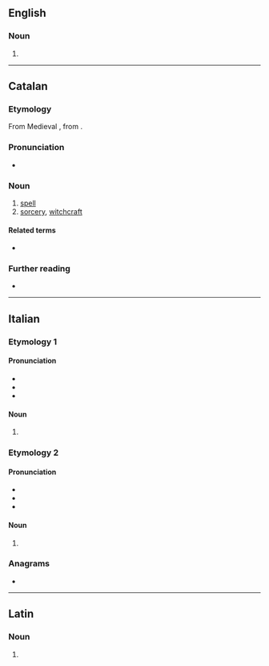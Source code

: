 ==English==

===Noun===
{{head|en|noun form}}

# {{plural of|en|sortilegus}}

----

==Catalan==

===Etymology===
From Medieval {{bor|ca|la|sortilegium}}, from {{m|la|sortilegus||soothsaying}}.

===Pronunciation===
* {{ca-IPA|è}}

===Noun===
{{ca-noun|m}}

# [[spell]]
# [[sorcery]], [[witchcraft]]

====Related terms====
* {{l|ca|sortíleg}}

===Further reading===
* {{R:IEC2}}

{{c|ca|Occult}}

----

==Italian==

===Etymology 1===

====Pronunciation====
* {{it-IPA|sortìlegi}}
* {{hyphenation|it|sor|tì|le|gi}}
* {{rhymes|it|iledʒi}}

====Noun====
{{head|it|noun form|g=m}}

# {{plural of|it|sortilego}}

===Etymology 2===

====Pronunciation====
* {{it-IPA|sortilègi}}
* {{hyphenation|it|sor|ti|lè|gi}}
* {{rhymes|it|ɛdʒi|s=4}}

====Noun====
{{head|it|noun form|g=m}}

# {{plural of|it|sortilegio}}

===Anagrams===
* {{anagrams|it|a=egiilorst|sgretolii|stiglierò|togliersi}}

----

==Latin==

===Noun===
{{la-noun-form|sortilegī}}

# {{inflection of|la|sortilegum||gen|s}}